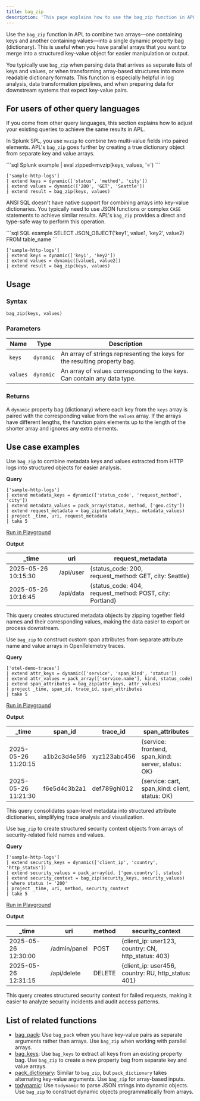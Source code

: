 ```yaml
---
title: bag_zip
description: 'This page explains how to use the bag_zip function in APL.'
---
```


Use the `bag_zip` function in APL to combine two arrays—one containing keys and another containing values—into a single dynamic property bag (dictionary). This is useful when you have parallel arrays that you want to merge into a structured key-value object for easier manipulation or output.

You typically use `bag_zip` when parsing data that arrives as separate lists of keys and values, or when transforming array-based structures into more readable dictionary formats. This function is especially helpful in log analysis, data transformation pipelines, and when preparing data for downstream systems that expect key-value pairs.

## For users of other query languages

If you come from other query languages, this section explains how to adjust your existing queries to achieve the same results in APL.

<AccordionGroup>
<Accordion title="Splunk SPL users">

In Splunk SPL, you use `mvzip` to combine two multi-value fields into paired elements. APL's `bag_zip` goes further by creating a true dictionary object from separate key and value arrays.

<CodeGroup>
```sql Splunk example
| eval zipped=mvzip(keys, values, '=')
```

```kusto APL equivalent
['sample-http-logs']
| extend keys = dynamic(['status', 'method', 'city'])
| extend values = dynamic(['200', 'GET', 'Seattle'])
| extend result = bag_zip(keys, values)
```
</CodeGroup>

</Accordion>
<Accordion title="ANSI SQL users">

ANSI SQL doesn't have native support for combining arrays into key-value dictionaries. You typically need to use JSON functions or complex `CASE` statements to achieve similar results. APL's `bag_zip` provides a direct and type-safe way to perform this operation.

<CodeGroup>
```sql SQL example
SELECT JSON_OBJECT('key1', value1, 'key2', value2)
FROM table_name
```

```kusto APL equivalent
['sample-http-logs']
| extend keys = dynamic(['key1', 'key2'])
| extend values = dynamic([value1, value2])
| extend result = bag_zip(keys, values)
```
</CodeGroup>

</Accordion>
</AccordionGroup>

## Usage

### Syntax

```kusto
bag_zip(keys, values)
```

### Parameters

| Name | Type | Description |
| ---- | ---- | ----------- |
| `keys` | `dynamic` | An array of strings representing the keys for the resulting property bag. |
| `values` | `dynamic` | An array of values corresponding to the keys. Can contain any data type. |

### Returns

A `dynamic` property bag (dictionary) where each key from the `keys` array is paired with the corresponding value from the `values` array. If the arrays have different lengths, the function pairs elements up to the length of the shorter array and ignores any extra elements.

## Use case examples

<Tabs>
<Tab title="Log analysis">

Use `bag_zip` to combine metadata keys and values extracted from HTTP logs into structured objects for easier analysis.

**Query**

```kusto
['sample-http-logs']
| extend metadata_keys = dynamic(['status_code', 'request_method', 'city'])
| extend metadata_values = pack_array(status, method, ['geo.city'])
| extend request_metadata = bag_zip(metadata_keys, metadata_values)
| project _time, uri, request_metadata
| take 5
```

[Run in Playground](https://play.axiom.co/axiom-play-qf1k/query?initForm=%7B%22apl%22%3A%22%5B'sample-http-logs'%5D%20%7C%20extend%20metadata_keys%20%3D%20dynamic(%5B'status_code'%2C%20'request_method'%2C%20'city'%5D)%20%7C%20extend%20metadata_values%20%3D%20pack_array(status%2C%20method%2C%20%5B'geo.city'%5D)%20%7C%20extend%20request_metadata%20%3D%20bag_zip(metadata_keys%2C%20metadata_values)%20%7C%20project%20_time%2C%20uri%2C%20request_metadata%20%7C%20take%205%22%7D)

**Output**

| _time              | uri      | request_metadata                                           |
| ------------------ | -------- | ---------------------------------------------------------- |
| 2025-05-26 10:15:30 | /api/user | \{status_code: 200, request_method: GET, city: Seattle\}     |
| 2025-05-26 10:16:45 | /api/data | \{status_code: 404, request_method: POST, city: Portland\}   |

This query creates structured metadata objects by zipping together field names and their corresponding values, making the data easier to export or process downstream.

</Tab>
<Tab title="OpenTelemetry traces">

Use `bag_zip` to construct custom span attributes from separate attribute name and value arrays in OpenTelemetry traces.

**Query**

```kusto
['otel-demo-traces']
| extend attr_keys = dynamic(['service', 'span_kind', 'status'])
| extend attr_values = pack_array(['service.name'], kind, status_code)
| extend span_attributes = bag_zip(attr_keys, attr_values)
| project _time, span_id, trace_id, span_attributes
| take 5
```

[Run in Playground](https://play.axiom.co/axiom-play-qf1k/query?initForm=%7B%22apl%22%3A%22%5B'otel-demo-traces'%5D%20%7C%20extend%20attr_keys%20%3D%20dynamic(%5B'service'%2C%20'span_kind'%2C%20'status'%5D)%20%7C%20extend%20attr_values%20%3D%20pack_array(%5B'service.name'%5D%2C%20kind%2C%20status_code)%20%7C%20extend%20span_attributes%20%3D%20bag_zip(attr_keys%2C%20attr_values)%20%7C%20project%20_time%2C%20span_id%2C%20trace_id%2C%20span_attributes%20%7C%20take%205%22%7D)

**Output**

| _time              | span_id          | trace_id         | span_attributes                                    |
| ------------------ | ---------------- | ---------------- | -------------------------------------------------- |
| 2025-05-26 11:20:15 | a1b2c3d4e5f6     | xyz123abc456     | \{service: frontend, span_kind: server, status: OK\} |
| 2025-05-26 11:21:30 | f6e5d4c3b2a1     | def789ghi012     | \{service: cart, span_kind: client, status: OK\}     |

This query consolidates span-level metadata into structured attribute dictionaries, simplifying trace analysis and visualization.

</Tab>
<Tab title="Security logs">

Use `bag_zip` to create structured security context objects from arrays of security-related field names and values.

**Query**

```kusto
['sample-http-logs']
| extend security_keys = dynamic(['client_ip', 'country', 'http_status'])
| extend security_values = pack_array(id, ['geo.country'], status)
| extend security_context = bag_zip(security_keys, security_values)
| where status != '200'
| project _time, uri, method, security_context
| take 5
```

[Run in Playground](https://play.axiom.co/axiom-play-qf1k/query?initForm=%7B%22apl%22%3A%22%5B'sample-http-logs'%5D%20%7C%20extend%20security_keys%20%3D%20dynamic(%5B'client_ip'%2C%20'country'%2C%20'http_status'%5D)%20%7C%20extend%20security_values%20%3D%20pack_array(id%2C%20%5B'geo.country'%5D%2C%20status)%20%7C%20extend%20security_context%20%3D%20bag_zip(security_keys%2C%20security_values)%20%7C%20where%20status%20!%3D%20'200'%20%7C%20project%20_time%2C%20uri%2C%20method%2C%20security_context%20%7C%20take%205%22%7D)

**Output**

| _time              | uri          | method | security_context                                   |
| ------------------ | ------------ | ------ | -------------------------------------------------- |
| 2025-05-26 12:30:00 | /admin/panel | POST   | \{client_ip: user123, country: CN, http_status: 403\} |
| 2025-05-26 12:31:15 | /api/delete  | DELETE | \{client_ip: user456, country: RU, http_status: 401\} |

This query creates structured security context for failed requests, making it easier to analyze security incidents and audit access patterns.

</Tab>
</Tabs>

## List of related functions

- [bag_pack](/apl/scalar-functions/array-functions/bag-pack): Use `bag_pack` when you have key-value pairs as separate arguments rather than arrays. Use `bag_zip` when working with parallel arrays.
- [bag_keys](/apl/scalar-functions/array-functions/bag-keys): Use `bag_keys` to extract all keys from an existing property bag. Use `bag_zip` to create a new property bag from separate key and value arrays.
- [pack_dictionary](/apl/scalar-functions/array-functions/pack-dictionary): Similar to `bag_zip`, but `pack_dictionary` takes alternating key-value arguments. Use `bag_zip` for array-based inputs.
- [todynamic](/apl/scalar-functions/conversion-functions/todynamic): Use `todynamic` to parse JSON strings into dynamic objects. Use `bag_zip` to construct dynamic objects programmatically from arrays.

